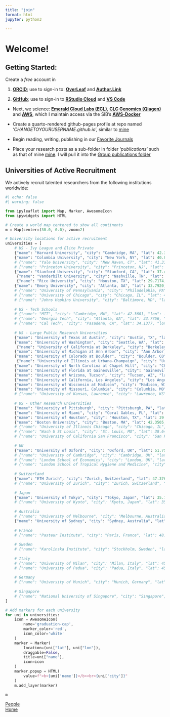 ```yaml
---
title: "join"
format: html
jupyter: python3

---
```


# Welcome!

## Getting Started:

Create a *free* account in 

1. [**ORCID**](https://orcid.org); use to sign-in to: [**OverLeaf**](https://www.overleaf.com/) and [**Author.Link**](https://author.link/)

2. [**GitHub**](https://github.com); use to sign-in to [**RStudio Cloud**](https://posit.cloud) and [**VS Code**](https://vscode.dev)

  - Next, we science: [**Emerald Cloud Labs (ECL)**](https://www.emeraldcloudlab.com/), [**CLC Genomics (Qiagen)**](https://digitalinsights.qiagen.com/) and [**AWS**](https://aws.amazon.com/), which I maintain access via the SIB's [**AWS-Docker**](https://sib-swiss.github.io/AWS-docker/)

  - Create a quarto-rendered github-pages profile at repo named '*CHANGETOYOURUSERNAME.github.io*', similar to [mine](https://github.com/JacobKMcPherson/jacobkmcpherson.github.io)

  - Begin reading, writing, publishing in our [Favorite Journals](https://pubmed.ncbi.nlm.nih.gov/?term=%27SEARCH-TERM%27%20AND%20(%221476-4687%22%5Bta%5D%20OR%20%222058-5276%22%5Bta%5D%20OR%20%221740-1534%22%5Bta%5D%20OR%20%221474-1784%22%5Bta%5D%20OR%20%221548-7105%22%5Bta%5D%20OR%20%221533-4406%22%5Bta%5D%20OR%20%221474-547X%22%5Bta%5D%20OR%20%221538-3598%22%5Bta%5D%20OR%20%221097-4172%22%5Bta%5D%20OR%20%221934-6069%22%5Bta%5D%20OR%20%221095-9203%22%5Bta%5D%20OR%20%221537-6591%22%5Bta%5D%20OR%20%221474-4457%22%5Bta%5D%20OR%20%222666-5247%22%5Bta%5D%20OR%20%221098-6596%22%5Bta%5D%20OR%20%221095-8274%22%5Bta%5D%20OR%20%221946-6242%22%5Bta%5D%20OR%20%221529-2916%22%5Bta%5D%20OR%20%221474-1741%22%5Bta%5D%20OR%20%221759-5053%22%5Bta%5D%20OR%20%221535-2900%22%5Bta%5D%20OR%20%221546-170X%22%5Bta%5D%20OR%20%221545-9985%22%5Bta%5D%20OR%20%221476-5381%22%5Bta%5D%20OR%20%221476-4679%22%5Bta%5D%20OR%20%221755-4349%22%5Bta%5D%20OR%20%222522-5839%22%5Bta%5D%20OR%20%222522-5812%22%5Bta%5D%20OR%20%221750-2799%22%5Bta%5D%20OR%20%222056-676X%22%5Bta%5D%20OR%20%222662-8449%22%5Bta%5D%20OR%20%221521-0081%22%5Bta%5D%20OR%20%221521-0103%22%5Bta%5D%20OR%20%221553-7374%22%5Bta%5D%20OR%20%222470-9468%22%5Bta%5D%20OR%20%221362-4962%22%5Bta%5D%20OR%20%221474-760X%22%5Bta%5D%20OR%20%221471-0064%22%5Bta%5D%20OR%20%221367-4811%22%5Bta%5D%20OR%20%221520-5126%22%5Bta%5D%20OR%20%221549-9626%22%5Bta%5D%20OR%20%221549-960X%22%5Bta%5D%20OR%20%222662-8457%22%5Bta%5D%20OR%20%221546-1696%22%5Bta%5D%20OR%20%221546-1718%22%5Bta%5D%20OR%20%221471-0080%22%5Bta%5D%20OR%20%221474-1776%22%5Bta%5D%20OR%20%221473-3099%22%5Bta%5D%20OR%20%221756-1833%22%5Bta%5D%20OR%20%221520-6890%22%5Bta%5D%20OR%20%221545-3278%22%5Bta%5D%20OR%20%221545-3251%22%5Bta%5D%20OR%20%221545-4509%22%5Bta%5D%20OR%20%221522-1601%22%5Bta%5D%20OR%20%221522-1210%22%5Bta%5D%20OR%20%221522-1563%22%5Bta%5D%20OR%20%221522-1555%22%5Bta%5D%20OR%20%221522-1539%22%5Bta%5D%20OR%20%221522-1547%22%5Bta%5D%20OR%20%221522-1466%22%5Bta%5D%20OR%20%221531-2267%22%5Bta%5D%20OR%20%221758-0463%22%5Bta%5D))

  - Place your research posts as a sub-folder in folder '*publications*' such as that of mine [mine](https://github.com/JacobKMcPherson/jacobkmcpherson.github.io/tree/main/publications). I will pull it into the [Group publications folder](https://github.com/mcphersongroup/mcphersongroup.github.io/tree/main/publications)

## Universities of Active Recruitment

We actively recruit talented researchers from the following institutions worldwide:

```python
#| echo: false
#| warning: false

from ipyleaflet import Map, Marker, AwesomeIcon
from ipywidgets import HTML

# Create a world map centered to show all continents
m = Map(center=(30.0, 0.0), zoom=2)

# University locations for active recruitment
universities = [
    # US - Ivy League and Elite Private
    {"name": "Harvard University", "city": "Cambridge, MA", "lat": 42.3770, "lon": -71.1167, "country": "USA"},
    {"name": "Columbia University", "city": "New York, NY", "lat": 40.8075, "lon": -73.9626, "country": "USA"},
    # {"name": "Yale University", "city": "New Haven, CT", "lat": 41.3163, "lon": -72.9223, "country": "USA"},
    # {"name": "Princeton University", "city": "Princeton, NJ", "lat": 40.3430, "lon": -74.6514, "country": "USA"},
    {"name": "Stanford University", "city": "Stanford, CA", "lat": 37.4275, "lon": -122.1697, "country": "USA"},
     {"name": "Vanderbilt University", "city": "Nashville, TN", "lat": 36.1447, "lon": -86.8027, "country": "USA"},
     {"name": "Rice University", "city": "Houston, TX", "lat": 29.7174, "lon": -95.4018, "country": "USA"},
    {"name": "Emory University", "city": "Atlanta, GA", "lat": 33.7920, "lon": -84.3240, "country": "USA"},
    # {"name": "University of Pennsylvania", "city": "Philadelphia, PA", "lat": 39.9522, "lon": -75.1932, "country": "USA"},
    # {"name": "University of Chicago", "city": "Chicago, IL", "lat": 41.7886, "lon": -87.5987, "country": "USA"},
    # {"name": "Johns Hopkins University", "city": "Baltimore, MD", "lat": 39.3299, "lon": -76.6205, "country": "USA"},
    
    # US - Tech Schools
    # {"name": "MIT", "city": "Cambridge, MA", "lat": 42.3601, "lon": -71.0942, "country": "USA"},
    # {"name": "Georgia Tech", "city": "Atlanta, GA", "lat": 33.7756, "lon": -84.3963, "country": "USA"},
    # {"name": "Cal Tech", "city": "Pasadena, CA", "lat": 34.1377, "lon": -118.1253, "country": "USA"},
    
    # US - Large Public Research Universities
    {"name": "University of Texas at Austin", "city": "Austin, TX", "lat": 30.2849, "lon": -97.7341, "country": "USA"},
    {"name": "University of Washington", "city": "Seattle, WA", "lat": 47.6553, "lon": -122.3035, "country": "USA"},
     {"name": "University of California at Berkeley", "city": "Berkeley, CA", "lat": 37.8719, "lon": -122.2585, "country": "USA"},
    {"name": "University of Michigan at Ann Arbor", "city": "Ann Arbor, MI", "lat": 42.2780, "lon": -83.7382, "country": "USA"},
    {"name": "University of Colorado at Boulder", "city": "Boulder, CO", "lat": 40.0076, "lon": -105.2659, "country": "USA"},
     {"name": "University of Illinois at Urbana-Champaign", "city": "Urbana-Champaign, IL", "lat": 40.1020, "lon": -88.2272, "country": "USA"},
    {"name": "University of North Carolina at Chapel Hill", "city": "Chapel Hill, NC", "lat": 35.9049, "lon": -79.0469, "country": "USA"},
    {"name": "University of Florida at Gainesville", "city": "Gainesville, FL", "lat": 29.6436, "lon": -82.3549, "country": "USA"},
    {"name": "University of Arizona, Tucson", "city": "Tucson, AZ", "lat": 32.2488, "lon": -110.9874, "country": "USA"},
    {"name": "University of California, Los Angeles", "city": "Los Angeles, CA", "lat": 34.0689, "lon": -118.4452, "country": "USA"},
    {"name": "University of Wisconsin at Madison", "city": "Madison, WI", "lat": 43.0766, "lon": -89.4125, "country": "USA"},
    {"name": "University of Missouri, Columbia", "city": "Columbia, MO", "lat": 38.9453, "lon": -92.3288, "country": "USA"},
    # {"name": "University of Kansas, Lawrence", "city": "Lawrence, KS", "lat": 38.9543, "lon": -95.2558, "country": "USA"},
    
    # US - Other Research Universities
    {"name": "University of Pittsburgh", "city": "Pittsburgh, PA", "lat": 40.4444, "lon": -79.9608, "country": "USA"},
    {"name": "University of Miami", "city": "Coral Gables, FL", "lat": 25.7217, "lon": -80.2798, "country": "USA"},
    {"name": "University of Houston", "city": "Houston, TX", "lat": 29.7199, "lon": -95.3422, "country": "USA"},
    {"name": "Boston University", "city": "Boston, MA", "lat": 42.3505, "lon": -71.1054, "country": "USA"},
    # {"name": "University of Illinois Chicago", "city": "Chicago, IL", "lat": 41.8708, "lon": -87.6505, "country": "USA"},
    # {"name": "Wash U St Louis", "city": "St. Louis, MO", "lat": 38.6488, "lon": -90.3048, "country": "USA"},
    # {"name": "University of California San Francisco", "city": "San Francisco, CA", "lat": 37.7632, "lon": -122.4577, "country": "USA"},
    
    # UK
    {"name": "University of Oxford", "city": "Oxford, UK", "lat": 51.7548, "lon": -1.2544, "country": "UK"},
    # {"name": "University of Cambridge", "city": "Cambridge, UK", "lat": 52.2053, "lon": 0.1218, "country": "UK"},
    # {"name": "London School of Economics", "city": "London, UK", "lat": 51.5144, "lon": -0.1167, "country": "UK"},
    # {"name": "London School of Tropical Hygiene and Medicine", "city": "London, UK", "lat": 51.5207, "lon": -0.1303, "country": "UK"},
    
    # Switzerland
    {"name": "ETH Zurich", "city": "Zurich, Switzerland", "lat": 47.3769, "lon": 8.5417, "country": "Switzerland"},
    # {"name": "University of Zurich", "city": "Zurich, Switzerland", "lat": 47.3715, "lon": 8.5423, "country": "Switzerland"},
    
    # Japan
    {"name": "University of Tokyo", "city": "Tokyo, Japan", "lat": 35.7126, "lon": 139.7621, "country": "Japan"},
    # {"name": "University of Kyoto", "city": "Kyoto, Japan", "lat": 35.0262, "lon": 135.7806, "country": "Japan"},
    
    # Australia
    # {"name": "University of Melbourne", "city": "Melbourne, Australia", "lat": -37.7964, "lon": 144.9612, "country": "Australia"},
    {"name": "University of Sydney", "city": "Sydney, Australia", "lat": -33.8886, "lon": 151.1873, "country": "Australia"},
    
    # France
    # {"name": "Pasteur Institute", "city": "Paris, France", "lat": 48.8404, "lon": 2.3111, "country": "France"},
    
    # Sweden
    # {"name": "Karolinska Institute", "city": "Stockholm, Sweden", "lat": 59.3501, "lon": 18.0249, "country": "Sweden"},
    
    # Italy
    # {"name": "University of Milan", "city": "Milan, Italy", "lat": 45.4628, "lon": 9.1886, "country": "Italy"},
    # {"name": "University of Padua", "city": "Padua, Italy", "lat": 45.4065, "lon": 11.8768, "country": "Italy"},
    
    # Germany
    # {"name": "University of Munich", "city": "Munich, Germany", "lat": 48.1500, "lon": 11.5800, "country": "Germany"},
    
    # Singapore
    # {"name": "National University of Singapore", "city": "Singapore", "lat": 1.2966, "lon": 103.7764, "country": "Singapore"},
]

# Add markers for each university
for uni in universities:
    icon = AwesomeIcon(
        name='graduation-cap',
        marker_color='red',
        icon_color='white'
    )
    marker = Marker(
        location=(uni["lat"], uni["lon"]),
        draggable=False,
        title=uni["name"],
        icon=icon
    )
    marker.popup = HTML(
        value=f"<b>{uni['name']}</b><br>{uni['city']}"
    )
    m.add_layer(marker)

m
```

```{=html}
<div class="page-navigation">
  <div>
    <a href="index.html" class="btn btn-outline-primary"><i class="bi bi-arrow-left"></i> People</a>
  </div>
  <div>
    <a href="../index.html" class="btn btn-outline-primary">Home <i class="bi bi-arrow-right"></i></a>
  </div>
</div>
```
